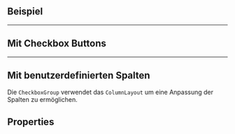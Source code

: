 ## Beispiel

<LiveCodeEditor />

---

## Mit Checkbox Buttons

<LiveCodeEditor example="buttons" editorCollapsed />

---

## Mit benutzerdefinierten Spalten

Die `CheckboxGroup` verwendet das `ColumnLayout` um eine Anpassung der Spalten
zu ermöglichen.

<LiveCodeEditor example="customColumns" editorCollapsed />

## Properties

<PropertiesTables />
